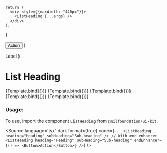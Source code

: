 

<Meta
    title="List/List Heading"
    component={ListHeading}
/>

    return (
      <div style={{maxWidth: "440px"}}>
        <ListHeading {...args} />
      </div>
    );
}

  <Button kind={BUTTON_KIND.secondary} size={BUTTON_SIZE.compact}>
    Action
  </Button>
)

  <ListItemLabel description="Description">Label</ListItemLabel>
)

# List Heading


<Canvas isColumn>
  <Story name="Base" args={{ heading: "Heading"}}>
      {Template.bind({})}
  </Story>
  <Story name="With End Enhancer" args={{ heading: "Heading", endEnhancer }}>
    {Template.bind({})}
  </Story>
  <Story name="With Sub Heading" args={{ heading: "Heading", subHeading: "Sub-heading"}}>
    {Template.bind({})}
  </Story>
  <Story name="With Sub Heading And End Enhancer" args={{ heading: "Heading", subHeading: "Sub-heading", endEnhancer}}>
    {Template.bind({})}
  </Story>
  <Story name="With Sub Heading And Label End Enhancer" args={{ heading: "Heading", subHeading: "Sub-heading", endEnhancer: labelEndEnhancer}}>
    {Template.bind({})}
  </Story>
</Canvas>

<ArgsTable of={ListHeading} />

### Usage:

To use, import the component `ListHeading` from `@nilfoundation/ui-kit`.

<Source
  language='tsx'
  dark
  format={true}
  code={`
        ...
        <ListHeading heading="Heading" subHeading="Sub-heading" />
        // With end enhancer
        <ListHeading heading="Heading" subHeading="Sub-heading" endEnhancer={() => <Button>Action</Button>} />
  `}
/>

